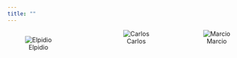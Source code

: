 ```yaml
---
title: ""
---
```


```{=html}
<div style="display: flex; justify-content: space-between; text-align:center">
  <div class="avatar">
    <figure>
      <img src="elpidio.jpg" alt="Elpidio">
      <figcaption>Elpidio</figcaption>
    </figure>
  </div>
  <div class="avatar">
    <img src="Carlos.jpg" alt="Carlos">
    <figcaption>Carlos</figcaption>
  </div>
  <div class="avatar">
    <img src="marcio.jpg" alt="Marcio">
    <figcaption>Marcio</figcaption>
  </div>
</div>
```
